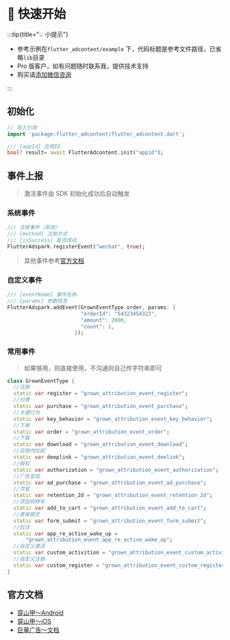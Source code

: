 
# 🦜 快速开始


:::tip{title="💡 小提示"}

 - 参考示例在`flutter_adcontent/example` 下，代码标题是参考文件路径，已省略`lib`目录
 - Pro 版客户，如有问题随时联系我，提供技术支持
 - 购买请[添加微信咨询](/start/me)

:::

## 初始化

```dart title="example/main.dart"
// 导入引用
import 'package:flutter_adcontent/flutter_adcontent.dart';

/// [appId] 应用ID
bool? result= await FlutterAdcontent.init("appid");
```

## 事件上报

> 激活事件由 SDK 初始化成功后自动触发

### 系统事件

``` dart
/// 注册事件（系统）
/// [method] 注册方式
/// [isSuccess] 是否成功
FlutterAdspark.registerEvent("wechat", true);
```

> 其他事件参考[官方文档](#官方文档)

### 自定义事件

``` dart
/// [eventName] 事件名称
/// [params] 参数信息
FlutterAdspark.addEvent(GrownEventType.order, params: {
                        "orderId": "54323454323",
                        "amount": 2000,
                        "count": 1,
                      });
```


### 常用事件

> 如果够用，则直接使用，不沟通则自己传字符串即可

``` dart
class GrownEventType {
  //注册
  static var register = "grown_attribution_event_register";
  //付费
  static var purchase = "grown_attribution_event_purchase";
  //关键行为
  static var key_behavior = "grown_attribution_event_key_behavior";
  //下单
  static var order = "grown_attribution_event_order";
  //下载
  static var download = "grown_attribution_event_download";
  //应用内拉起
  static var deeplink = "grown_attribution_event_deelink";
  //授权
  static var authorization = "grown_attribution_event_authorization";
  //广告变现
  static var ad_purchase = "grown_attribution_event_ad_purchase";
  //次留
  static var retention_2d = "grown_attribution_event_retention_2d";
  //添加购物车
  static var add_to_cart = "grown_attribution_event_add_to_cart";
  //表单提交
  static var form_submit = "grown_attribution_event_form_submit";
  //拉活
  static var app_re_active_wake_up =
      "grown_attribution_event_app_re_active_wake_up";
  //自定义激活
  static var custom_activition = "grown_attribution_event_custom_activition";
  //自定义注册
  static var custom_register = "grown_attribution_event_custom_register";
}
```

## 官方文档

- [穿山甲～Android](https://bytedance.larkoffice.com/wiki/Yh8qwfiiIivBaKkYFYAcZedTnJf)
- [穿山甲～iOS](https://bytedance.larkoffice.com/wiki/YcpCwVKdFi0VUxk4EAjc6TuJnre)
- [巨量广告～文档](https://event-manager.oceanengine.com/docs/8650/195169)





